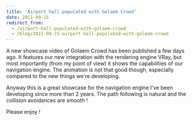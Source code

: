 ```yaml
---
title: 'Airport hall populated with Golaem Crowd'
date: 2011-09-15
redirect_from:
  - /airport-hall-populated-with-golaem-crowd
  - /blog/2011-09-15-airport-hall-populated-with-golaem-crowd
---
```


A new showcase video of Golaem Crowd has been published a few days ago. It
features our new integration with the rendering engine VRay, but most
importantly (from my point of view) it shows the capabilities of our navigation
engine. The animation is not that good though, especially compared to the new
things we're developing.

Anyway this is a great showcase for the navigation engine I've been developing
since more than 2 years. The path following is natural and the collision
avoidances are smooth !

Please enjoy !

<YouTube videoId="pqQOfKR_Cw8" />
